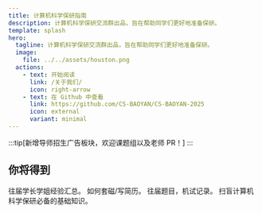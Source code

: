 ```yaml
---
title: 计算机科学保研指南
description: 计算机科学保研交流群出品，旨在帮助同学们更好地准备保研。
template: splash
hero:
  tagline: 计算机科学保研交流群出品，旨在帮助同学们更好地准备保研。
  image:
    file: ../../assets/houston.png
  actions:
    - text: 开始阅读
      link: /关于我们/
      icon: right-arrow
    - text: 在 Github 中查看
      link: https://github.com/CS-BAOYAN/CS-BAOYAN-2025
      icon: external
      variant: minimal
---
```


:::tip[新增导师招生广告板块，欢迎课题组以及老师 PR！]
:::


## 你将得到

<CardGrid stagger>
	<Card title="保研分享" icon="open-book">
		往届学长学姐经验汇总。
	</Card>
	<Card title="文书准备" icon="add-document">
		如何套磁/写简历。
	</Card>
	<Card title="资料汇总" icon="setting">
		往届题目，机试记录。
	</Card>
	<Card title="常识扫盲" icon="open-book">
		扫盲计算机科学保研必备的基础知识。
	</Card>
</CardGrid>
